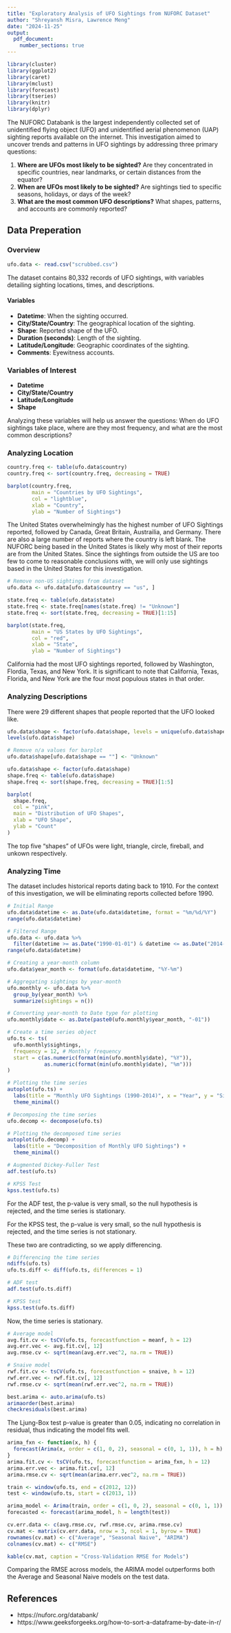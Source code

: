 ```yaml
---
title: "Exploratory Analysis of UFO Sightings from NUFORC Dataset"
author: "Shreyansh Misra, Lawrence Meng"
date: "2024-11-25"
output:
  pdf_document:
    number_sections: true
---
```

```r
library(cluster)
library(ggplot2)
library(caret)
library(mclust)
library(forecast)
library(tseries)
library(knitr)
library(dplyr)
```

The NUFORC Databank is the largest independently collected set of unidentified flying object (UFO) and unidentified aerial phenomenon (UAP) sighting reports available on the internet. This investigation aimed to uncover trends and patterns in UFO sightings by addressing three primary questions: 

1. **Where are UFOs most likely to be sighted?** Are they concentrated in specific countries, near landmarks, or certain distances from the equator?  
2. **When are UFOs most likely to be sighted?** Are sightings tied to specific seasons, holidays, or days of the week?  
3. **What are the most common UFO descriptions?** What shapes, patterns, and accounts are commonly reported?  

## Data Preperation
### Overview

```r
ufo.data <- read.csv("scrubbed.csv")
```

The dataset contains 80,332 records of UFO sightings, with variables detailing sighting locations, times, and descriptions. 

#### Variables
- **Datetime**: When the sighting occurred.
- **City/State/Country**: The geographical location of the sighting.
- **Shape**: Reported shape of the UFO.
- **Duration (seconds)**: Length of the sighting.
- **Latitude/Longitude**: Geographic coordinates of the sighting.
- **Comments**: Eyewitness accounts.

### Variables of Interest
- **Datetime**
- **City/State/Country**
- **Latitude/Longitude**
- **Shape**

Analyzing these variables will help us answer the questions: When do UFO sightings take place, where are they most frequency, and what are the most common descriptions?


### Analyzing Location

```r
country.freq <- table(ufo.data$country)
country.freq <- sort(country.freq, decreasing = TRUE)

barplot(country.freq,
        main = "Countries by UFO Sightings",
        col = "lightblue",
        xlab = "Country",
        ylab = "Number of Sightings")
```
The United States overwhelmingly has the highest number of UFO Sightings reported, followed by Canada, Great Britain, Austrailia, and Germany. There are also a large number of reports where the country is left blank. The NUFORC being based in the United States is likely why most of their reports are from the United States. Since the sightings from outside the US are too few to come to reasonable conclusions with, we will only use sightings based in the United States for this investigation. 

```r
# Remove non-US sightings from dataset
ufo.data <- ufo.data[ufo.data$country == "us", ]

state.freq <- table(ufo.data$state)
state.freq <- state.freq[names(state.freq) != "Unknown"]
state.freq <- sort(state.freq, decreasing = TRUE)[1:15]

barplot(state.freq,
        main = "US States by UFO Sightings",
        col = "red",
        xlab = "State",
        ylab = "Number of Sightings")
```
California had the most UFO sightings reported, followed by Washington, Flordia, Texas, and New York. It is significant to note that California, Texas, Florida, and New York are the four most populous states in that order.

### Analyzing Descriptions

There were 29 different shapes that people reported that the UFO looked like. 

```r
ufo.data$shape <- factor(ufo.data$shape, levels = unique(ufo.data$shape))
levels(ufo.data$shape)
```
```r
# Remove n/a values for barplot
ufo.data$shape[ufo.data$shape == ""] <- "Unknown"

ufo.data$shape <- factor(ufo.data$shape)
shape.freq <- table(ufo.data$shape)
shape.freq <- sort(shape.freq, decreasing = TRUE)[1:5]

barplot(
  shape.freq,
  col = "pink",
  main = "Distribution of UFO Shapes",
  xlab = "UFO Shape",
  ylab = "Count"
)
```
The top five "shapes" of UFOs were light, triangle, circle, fireball, and unkown respectively. 


### Analyzing Time

The dataset includes historical reports dating back to 1910. For the context of this investigation, we will be eliminating reports collected before 1990. 

```r
# Initial Range
ufo.data$datetime <- as.Date(ufo.data$datetime, format = "%m/%d/%Y")
range(ufo.data$datetime)

# Filtered Range
ufo.data <- ufo.data %>%
  filter(datetime >= as.Date("1990-01-01") & datetime <= as.Date("2014-05-01"))
range(ufo.data$datetime)
```

```r
# Creating a year-month column
ufo.data$year_month <- format(ufo.data$datetime, "%Y-%m")

# Aggregating sightings by year-month
ufo.monthly <- ufo.data %>%
  group_by(year_month) %>%
  summarize(sightings = n())

# Converting year-month to Date type for plotting
ufo.monthly$date <- as.Date(paste0(ufo.monthly$year_month, "-01"))
```

```r
# Create a time series object
ufo.ts <- ts(
  ufo.monthly$sightings,
  frequency = 12, # Monthly frequency
  start = c(as.numeric(format(min(ufo.monthly$date), "%Y")),
            as.numeric(format(min(ufo.monthly$date), "%m")))
)

# Plotting the time series
autoplot(ufo.ts) +
  labs(title = "Monthly UFO Sightings (1990-2014)", x = "Year", y = "Sightings") +
  theme_minimal()
```

```r
# Decomposing the time series
ufo.decomp <- decompose(ufo.ts)

# Plotting the decomposed time series
autoplot(ufo.decomp) +
  labs(title = "Decomposition of Monthly UFO Sightings") +
  theme_minimal()
```

```r
# Augmented Dickey-Fuller Test
adf.test(ufo.ts)

# KPSS Test
kpss.test(ufo.ts)
```
For the ADF test, the p-value is very small, so the null hypothesis is rejected, and the time series is stationary.

For the KPSS test, the p-value is very small, so the null hypothesis is rejected, and the time series is not stationary.

These two are contradicting, so we apply differencing.

```r
# Differencing the time series
ndiffs(ufo.ts)
ufo.ts.diff <- diff(ufo.ts, differences = 1)

# ADF test
adf.test(ufo.ts.diff)

# KPSS test
kpss.test(ufo.ts.diff)

```
Now, the time series is stationary. 
```r

# Average model
avg.fit.cv <- tsCV(ufo.ts, forecastfunction = meanf, h = 12)
avg.err.vec <- avg.fit.cv[, 12]
avg.rmse.cv <- sqrt(mean(avg.err.vec^2, na.rm = TRUE))

# Snaive model
rwf.fit.cv <- tsCV(ufo.ts, forecastfunction = snaive, h = 12)
rwf.err.vec <- rwf.fit.cv[, 12]
rwf.rmse.cv <- sqrt(mean(rwf.err.vec^2, na.rm = TRUE))
```

```r

best.arima <- auto.arima(ufo.ts)
arimaorder(best.arima)
checkresiduals(best.arima)
```

The Ljung-Box test p-value is greater than 0.05, indicating no correlation in residual, thus indicating the model fits well.
```r
arima_fxn <- function(x, h) {
  forecast(Arima(x, order = c(1, 0, 2), seasonal = c(0, 1, 1)), h = h)
}
arima.fit.cv <- tsCV(ufo.ts, forecastfunction = arima_fxn, h = 12)
arima.err.vec <- arima.fit.cv[, 12]
arima.rmse.cv <- sqrt(mean(arima.err.vec^2, na.rm = TRUE))
```



```r
train <- window(ufo.ts, end = c(2012, 12))
test <- window(ufo.ts, start = c(2013, 1))

arima_model <- Arima(train, order = c(1, 0, 2), seasonal = c(0, 1, 1))
forecasted <- forecast(arima_model, h = length(test))

cv.err.data <- c(avg.rmse.cv, rwf.rmse.cv, arima.rmse.cv)
cv.mat <- matrix(cv.err.data, nrow = 3, ncol = 1, byrow = TRUE)
rownames(cv.mat) <- c("Average", "Seasonal Naive", "ARIMA")
colnames(cv.mat) <- c("RMSE")

kable(cv.mat, caption = "Cross-Validation RMSE for Models")
```
Comparing the RMSE across models, the ARIMA model outperforms both the Average and Seasonal Naive models on the test data.


## References
- https://nuforc.org/databank/
- https://www.geeksforgeeks.org/how-to-sort-a-dataframe-by-date-in-r/
